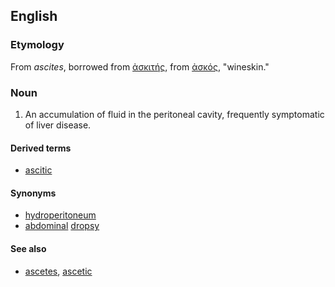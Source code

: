 ==English==
===Etymology===

From {{L.}} ''ascites'', borrowed from {{Gr.}} [[ἀσκιτής]], from [[ἀσκός]], "wineskin."

===Noun===
{{en-noun|ascites}}
{{wikipedia}}
#{{medicine}} An accumulation of fluid in the peritoneal cavity, frequently symptomatic of liver disease.

====Derived terms====
*[[ascitic]]

====Synonyms====
*[[hydroperitoneum]]
*[[abdominal]] [[dropsy]]

====See also====
*[[ascetes]], [[ascetic]]
